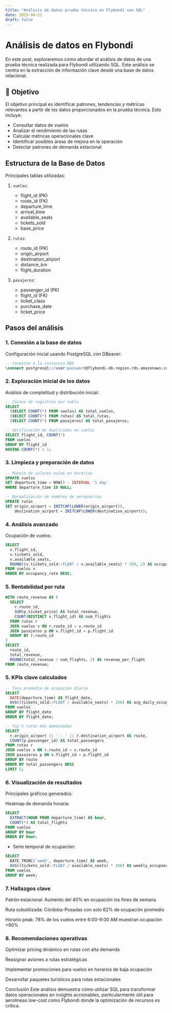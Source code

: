 ```yaml
---
title: "Análisis de datos prueba técnica en Flybondi con SQL"
date: 2025-04-21
draft: false
---
```


# Análisis de datos en Flybondi

En este post, exploraremos cómo abordar el análisis de datos de una prueba técnica realizada para Flybondi utilizando SQL. Este análisis se centra en la extracción de información clave desde una base de datos relacional.

## 🎯 Objetivo

El objetivo principal es identificar patrones, tendencias y métricas relevantes a partir de los datos proporcionados en la prueba técnica. Esto incluye:

- Consultar datos de vuelos
- Analizar el rendimiento de las rutas
- Calcular métricas operacionales clave
- Identificar posibles áreas de mejora en la operación
- Detectar patrones de demanda estacional

## Estructura de la Base de Datos

Principales tablas utilizadas:

1. `vuelos`:
   - flight_id (PK)
   - route_id (FK)
   - departure_time
   - arrival_time
   - available_seats
   - tickets_sold
   - base_price

2. `rutas`:
   - route_id (PK)
   - origin_airport
   - destination_airport
   - distance_km
   - flight_duration

3. `pasajeros`:
   - passenger_id (PK)
   - flight_id (FK)
   - ticket_class
   - purchase_date
   - ticket_price

## Pasos del análisis

### 1. Conexión a la base de datos
Configuración inicial usando PostgreSQL con DBeaver:
```sql
-- Conexión a la instancia RDS
\connect postgresql://user:password@flybondi-db.region.rds.amazonaws.com:5432/flybondi_db
```

### 2. Exploración inicial de los datos
Análisis de completitud y distribución inicial:
```sql
-- Conteo de registros por tabla
SELECT 
  (SELECT COUNT(*) FROM vuelos) AS total_vuelos,
  (SELECT COUNT(*) FROM rutas) AS total_rutas,
  (SELECT COUNT(*) FROM pasajeros) AS total_pasajeros;

-- Verificación de duplicados en vuelos
SELECT flight_id, COUNT(*) 
FROM vuelos 
GROUP BY flight_id 
HAVING COUNT(*) > 1;
```

### 3. Limpieza y preparación de datos
```sql
-- Manejo de valores nulos en horarios
UPDATE vuelos
SET departure_time = NOW() - INTERVAL '1 day'
WHERE departure_time IS NULL;

-- Normalización de nombres de aeropuertos
UPDATE rutas
SET origin_airport = INITCAP(LOWER(origin_airport)),
    destination_airport = INITCAP(LOWER(destination_airport));
```

### 4. Análisis avanzado
Ocupación de vuelos:
```sql
SELECT 
  v.flight_id,
  v.tickets_sold,
  v.available_seats,
  ROUND((v.tickets_sold::FLOAT / v.available_seats) * 100, 2) AS occupancy_rate
FROM vuelos v
ORDER BY occupancy_rate DESC;
```

### 5. Rentabilidad por ruta
```sql
WITH route_revenue AS (
  SELECT 
    r.route_id,
    SUM(p.ticket_price) AS total_revenue,
    COUNT(DISTINCT v.flight_id) AS num_flights
  FROM rutas r
  JOIN vuelos v ON r.route_id = v.route_id
  JOIN pasajeros p ON v.flight_id = p.flight_id
  GROUP BY r.route_id
)
SELECT 
  route_id,
  total_revenue,
  ROUND(total_revenue / num_flights, 2) AS revenue_per_flight
FROM route_revenue;
```

### 5. KPIs clave calculados
```sql
-- Tasa promedio de ocupación diaria
SELECT 
  DATE(departure_time) AS flight_date,
  AVG((tickets_sold::FLOAT / available_seats) * 100) AS avg_daily_occupancy
FROM vuelos
GROUP BY flight_date
ORDER BY flight_date;

-- Top 5 rutas más demandadas
SELECT 
  r.origin_airport || ' - ' || r.destination_airport AS route,
  COUNT(p.passenger_id) AS total_passengers
FROM rutas r
JOIN vuelos v ON r.route_id = v.route_id
JOIN pasajeros p ON v.flight_id = p.flight_id
GROUP BY route
ORDER BY total_passengers DESC
LIMIT 5;
```

### 6. Visualización de resultados
Principales gráficos generados:

Heatmap de demanda horaria:
```sql
SELECT 
  EXTRACT(HOUR FROM departure_time) AS hour,
  COUNT(*) AS total_flights
FROM vuelos
GROUP BY hour
ORDER BY hour;
```

- Serie temporal de ocupación:
```sql
SELECT 
  DATE_TRUNC('week', departure_time) AS week,
  AVG((tickets_sold::FLOAT / available_seats) * 100) AS weekly_occupancy
FROM vuelos
GROUP BY week;
```

### 7. Hallazgos clave
Patrón estacional: Aumento del 40% en ocupación los fines de semana

Ruta subutilizada: Córdoba-Posadas con solo 62% de ocupación promedio

Horario peak: 78% de los vuelos entre 6:00-9:00 AM muestran ocupación >90%

### 8. Recomendaciones operativas
Optimizar pricing dinámico en rutas con alta demanda

Reasignar aviones a rutas estratégicas

Implementar promociones para vuelos en horarios de baja ocupación

Desarrollar paquetes turísticos para rutas estacionales

Conclusión
Este análisis demuestra cómo utilizar SQL para transformar datos operacionales en insights accionables, particularmente útil para aerolíneas low-cost como Flybondi donde la optimización de recursos es crítica.